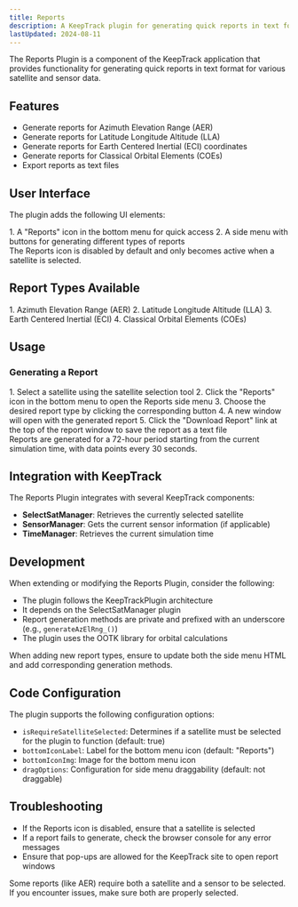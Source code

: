 ```yaml
---
title: Reports
description: A KeepTrack plugin for generating quick reports in text format of various satellite and sensor data.
lastUpdated: 2024-08-11
---
```



The Reports Plugin is a component of the KeepTrack application that provides functionality for generating quick reports in text format for various satellite and sensor data.

## Features

- Generate reports for Azimuth Elevation Range (AER)
- Generate reports for Latitude Longitude Altitude (LLA)
- Generate reports for Earth Centered Inertial (ECI) coordinates
- Generate reports for Classical Orbital Elements (COEs)
- Export reports as text files

## User Interface

The plugin adds the following UI elements:

<Steps>
1. A "Reports" icon in the bottom menu for quick access
2. A side menu with buttons for generating different types of reports
</Steps>

<Aside type="note">
  The Reports icon is disabled by default and only becomes active when a satellite is selected.
</Aside>

## Report Types Available

<Steps>
1. Azimuth Elevation Range (AER)
2. Latitude Longitude Altitude (LLA)
3. Earth Centered Inertial (ECI)
4. Classical Orbital Elements (COEs)
</Steps>

## Usage

### Generating a Report
<Steps>
1. Select a satellite using the satellite selection tool
2. Click the "Reports" icon in the bottom menu to open the Reports side menu
3. Choose the desired report type by clicking the corresponding button
4. A new window will open with the generated report
5. Click the "Download Report" link at the top of the report window to save the report as a text file
</Steps>

<Aside type="tip">
  Reports are generated for a 72-hour period starting from the current simulation time, with data points every 30 seconds.
</Aside>

## Integration with KeepTrack

The Reports Plugin integrates with several KeepTrack components:

- **SelectSatManager**: Retrieves the currently selected satellite
- **SensorManager**: Gets the current sensor information (if applicable)
- **TimeManager**: Retrieves the current simulation time

## Development

When extending or modifying the Reports Plugin, consider the following:

- The plugin follows the KeepTrackPlugin architecture
- It depends on the SelectSatManager plugin
- Report generation methods are private and prefixed with an underscore (e.g., `generateAzElRng_()`)
- The plugin uses the OOTK library for orbital calculations

<Aside type="caution">
  When adding new report types, ensure to update both the side menu HTML and add corresponding generation methods.
</Aside>

## Code Configuration

The plugin supports the following configuration options:

- `isRequireSatelliteSelected`: Determines if a satellite must be selected for the plugin to function (default: true)
- `bottomIconLabel`: Label for the bottom menu icon (default: "Reports")
- `bottomIconImg`: Image for the bottom menu icon
- `dragOptions`: Configuration for side menu draggability (default: not draggable)

## Troubleshooting

- If the Reports icon is disabled, ensure that a satellite is selected
- If a report fails to generate, check the browser console for any error messages
- Ensure that pop-ups are allowed for the KeepTrack site to open report windows

<Aside type="caution">
  Some reports (like AER) require both a satellite and a sensor to be selected. If you encounter issues, make sure both are properly selected.
</Aside>